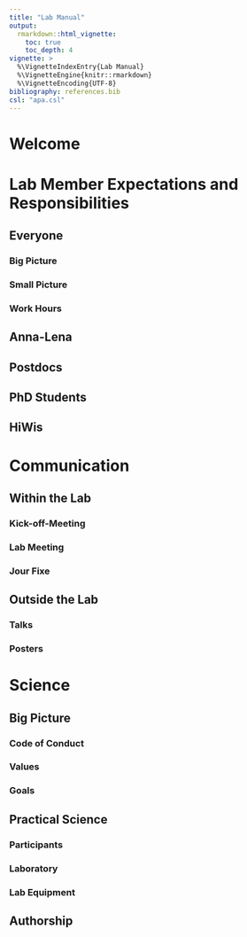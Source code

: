 ```yaml
---
title: "Lab Manual"
output:
  rmarkdown::html_vignette:
    toc: true
    toc_depth: 4
vignette: >
  %\VignetteIndexEntry{Lab Manual}
  %\VignetteEngine{knitr::rmarkdown}
  %\VignetteEncoding{UTF-8}
bibliography: references.bib
csl: "apa.csl"
---
```


# Welcome

# Lab Member Expectations and Responsibilities

## Everyone

### Big Picture

### Small Picture

### Work Hours

## Anna-Lena

## Postdocs

## PhD Students

## HiWis

# Communication

## Within the Lab

### Kick-off-Meeting

### Lab Meeting

### Jour Fixe

## Outside the Lab

### Talks

### Posters

# Science

## Big Picture

### Code of Conduct

### Values

### Goals

## Practical Science

### Participants

### Laboratory

### Lab Equipment

## Authorship